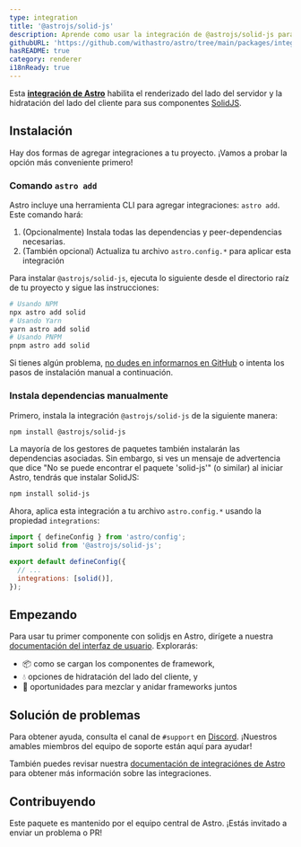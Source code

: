 ```yaml
---
type: integration
title: '@astrojs/solid-js'
description: Aprende como usar la integración de @astrojs/solid-js para extender el soporte de Solidjs en tu proyecto de Astro.
githubURL: 'https://github.com/withastro/astro/tree/main/packages/integrations/solid/'
hasREADME: true
category: renderer
i18nReady: true
---
```




Esta **[integración de Astro][astro-integration]** habilita el renderizado del lado del servidor y la hidratación del lado del cliente para sus componentes [SolidJS](https://www.solidjs.com/).


## Instalación

Hay dos formas de agregar integraciones a tu proyecto. ¡Vamos a probar la opción más conveniente primero!

### Comando `astro add`

Astro incluye una herramienta CLI para agregar integraciones: `astro add`. Este comando hará:

1.  (Opcionalmente) Instala todas las dependencias y peer-dependencias necesarias. 
2.  (También opcional) Actualiza tu archivo `astro.config.*` para aplicar esta integración

Para instalar `@astrojs/solid-js`, ejecuta lo siguiente desde el directorio raíz de tu proyecto y sigue las instrucciones:

```sh
# Usando NPM
npx astro add solid
# Usando Yarn
yarn astro add solid
# Usando PNPM
pnpm astro add solid
```

Si tienes algún problema, [no dudes en informarnos en GitHub](https://github.com/withastro/astro/issues) o intenta los pasos de instalación manual a continuación.

### Instala dependencias manualmente

Primero, instala la integración `@astrojs/solid-js` de la siguiente manera:

```sh
npm install @astrojs/solid-js
```

La mayoría de los gestores de paquetes también instalarán las dependencias asociadas. Sin embargo, si ves un mensaje de advertencia que dice "No se puede encontrar el paquete 'solid-js'" (o similar) al iniciar Astro, tendrás que instalar SolidJS:

```sh
npm install solid-js
```

Ahora, aplica esta integración a tu archivo `astro.config.*` usando la propiedad `integrations`:

```js ins={3} "solid()" title="astro.config.mjs"
import { defineConfig } from 'astro/config';
import solid from '@astrojs/solid-js';

export default defineConfig({
  // ...
  integrations: [solid()],
});
```

## Empezando

Para usar tu primer componente con solidjs en Astro, dirígete a nuestra [documentación del interfaz de usuario][astro-ui-frameworks]. Explorarás:

*   📦 como se cargan los componentes de framework,
*   💧 opciones de hidratación del lado del cliente, y
*   🤝 oportunidades para mezclar y anidar frameworks juntos

## Solución de problemas

Para obtener ayuda, consulta el canal de `#support` en [Discord](https://astro.build/chat). ¡Nuestros amables miembros del equipo de soporte están aquí para ayudar!

También puedes revisar nuestra [documentación de integraciónes de Astro][astro-integration] para obtener más información sobre las integraciones.

## Contribuyendo

Este paquete es mantenido por el equipo central de Astro. ¡Estás invitado a enviar un problema o PR!

[astro-integration]: /es/guides/integrations-guide/

[astro-ui-frameworks]: /es/core-concepts/framework-components/#usando-componente-de-framework
